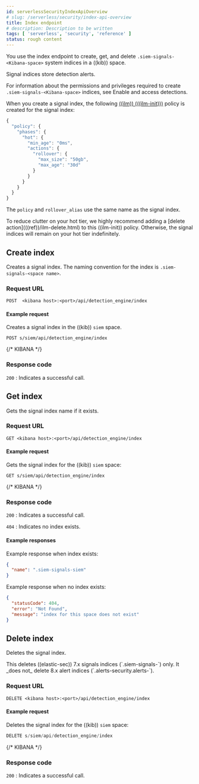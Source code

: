 ```yaml
---
id: serverlessSecurityIndexApiOverview
# slug: /serverless/security/index-api-overview
title: Index endpoint
# description: Description to be written
tags: [ 'serverless', 'security', 'reference' ]
status: rough content
---
```


<div id="index-api-overview"></div>

You use the index endpoint to create, get, and delete
`.siem-signals-<Kibana-space>` system indices in a ((kib)) space.

<DocCallOut title="Note">
Signal indices store detection alerts.
</DocCallOut>

For information about the permissions and privileges required to create
`.siem-signals-<Kibana-space>` indices, see <DocLink id="serverlessSecurityDetectionsPermissionsSection" section="enable-and-access-detections">Enable and access detections</DocLink>.

When you create a signal index, the following
[((ilm)) (((ilm-init)))](((ref))/getting-started-index-lifecycle-management.html)
policy is created for the signal index:

```js
{
  "policy": {
    "phases": {
      "hot": {
        "min_age": "0ms",
        "actions": {
          "rollover": {
            "max_size": "50gb",
            "max_age": "30d"
          }
        }
      }
    }
  }
}
```

The `policy` and `rollover_alias` use the same name as the signal index.

<DocCallOut title="Note">
To reduce clutter on your hot tier, we highly recommend adding a [delete action](((ref))/ilm-delete.html) to this ((ilm-init)) policy. Otherwise, the signal indices will remain on your hot tier indefinitely. 
</DocCallOut>

## Create index

Creates a signal index. The naming convention for the index is
`.siem-signals-<space name>`.

### Request URL

`POST  <kibana host>:<port>/api/detection_engine/index`

#### Example request

Creates a signal index in the ((kib)) `siem` space.

```console
POST s/siem/api/detection_engine/index
```
{/* KIBANA */}

### Response code

`200` 
    : Indicates a successful call.

## Get index

Gets the signal index name if it exists.

### Request URL

`GET <kibana host>:<port>/api/detection_engine/index`

#### Example request

Gets the signal index for the ((kib)) `siem` space:

```console
GET s/siem/api/detection_engine/index
```
{/* KIBANA */}

### Response code

`200` 
    : Indicates a successful call.

`404` 
    : Indicates no index exists.

#### Example responses

Example response when index exists:

```json
{
  "name": ".siem-signals-siem"
}
```

Example response when no index exists:

```json
{
  "statusCode": 404,
  "error": "Not Found",
  "message": "index for this space does not exist"
}
```

## Delete index

Deletes the signal index.

<DocCallOut title="Note">
This deletes ((elastic-sec)) 7.x signals indices (`.siem-signals-<space-id>`) only. It _does not_ delete 8.x alert indices (`.alerts-security.alerts-<space-id>`). 
</DocCallOut>

### Request URL

`DELETE <kibana host>:<port>/api/detection_engine/index`

#### Example request

Deletes the signal index for the ((kib)) `siem` space:

```js
DELETE s/siem/api/detection_engine/index
```
{/* KIBANA */}

### Response code

`200` 
    : Indicates a successful call.

